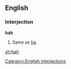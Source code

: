 ==English==
===Interjection===
'''hah'''
#Same as [[ha]].

[[Category:English interjections]]

[[zh:hah]]